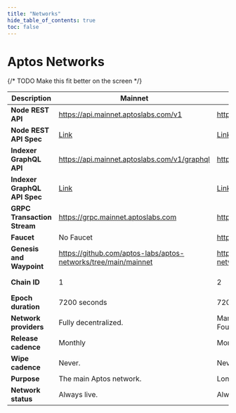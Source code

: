 ```yaml
---
title: "Networks"
hide_table_of_contents: true
toc: false
---
```


# Aptos Networks

{/* TODO Make this fit better on the screen */}

| Description                              | Mainnet                                                                                                          | Testnet                                                                                                          | Devnet                                                                                                          |
| ---------------------------------------- | ---------------------------------------------------------------------------------------------------------------- | ---------------------------------------------------------------------------------------------------------------- | --------------------------------------------------------------------------------------------------------------- |
| **Node REST API**                        | https://api.mainnet.aptoslabs.com/v1                                                                             | https://api.testnet.aptoslabs.com/v1                                                                             | https://api.devnet.aptoslabs.com/v1                                                                             |
| **Node REST API Spec**                   | <a href="https://api.mainnet.aptoslabs.com/v1/spec#/">Link</a>                                                   | <a href="https://api.testnet.aptoslabs.com/v1/spec#/">Link</a>                                                   | <a href="https://api.devnet.aptoslabs.com/v1/spec#/">Link</a>                                                   |
| **Indexer GraphQL API**                  | https://api.mainnet.aptoslabs.com/v1/graphql                                                                     | https://api.testnet.aptoslabs.com/v1/graphql                                                                     | https://api.devnet.aptoslabs.com/v1/graphql                                                                     |
| **Indexer GraphQL API Spec**             | <a href="https://cloud.hasura.io/public/graphiql?endpoint=https://api.mainnet.aptoslabs.com/v1/graphql">Link</a> | <a href="https://cloud.hasura.io/public/graphiql?endpoint=https://api.testnet.aptoslabs.com/v1/graphql">Link</a> | <a href="https://cloud.hasura.io/public/graphiql?endpoint=https://api.devnet.aptoslabs.com/v1/graphql">Link</a> |
| **GRPC Transaction Stream**              | https://grpc.mainnet.aptoslabs.com                                                                               | https://grpc.testnet.aptoslabs.com                                                                               | https://grpc.devnet.aptoslabs.com                                                                               |
| **Faucet**                               | No Faucet                                                                                                        | https://faucet.testnet.aptoslabs.com/                                                                            | https://faucet.devnet.aptoslabs.com/                                                                            |
| **Genesis and Waypoint**                 | https://github.com/aptos-labs/aptos-networks/tree/main/mainnet                                                   | https://github.com/aptos-labs/aptos-networks/tree/main/testnet                                                   | https://github.com/aptos-labs/aptos-networks/tree/main/devnet                                                   |
| **Chain ID**                             | 1                                                                                                                | 2                                                                                                                | [On Aptos Explorer **select Devnet from top right**](https://explorer.aptoslabs.com/?network=Devnet).           |
| **Epoch duration**                       | 7200 seconds                                                                                                     | 7200 seconds                                                                                                     | 7200 seconds                                                                                                    |
| **Network providers**                    | Fully decentralized.                                                                                             | Managed by Aptos Labs on behalf of Aptos Foundation.                                                             | Managed by Aptos Labs on behalf of Aptos Foundation.                                                            |
| **Release cadence**                      | Monthly                                                                                                          | Monthly                                                                                                          | Weekly                                                                                                          |
| **Wipe cadence**                         | Never.                                                                                                           | Never.                                                                                                           | On update.                                                                                                      |
| **Purpose**                              | The main Aptos network.                                                                                          | Long-lived test network.                                                                                         | Bleeding edge and exploratory.                                                                                  |
| **Network status**                       | Always live.                                                                                                     | Always live.                                                                                                     | Almost always live, with brief interruptions during updates.                                                    |
